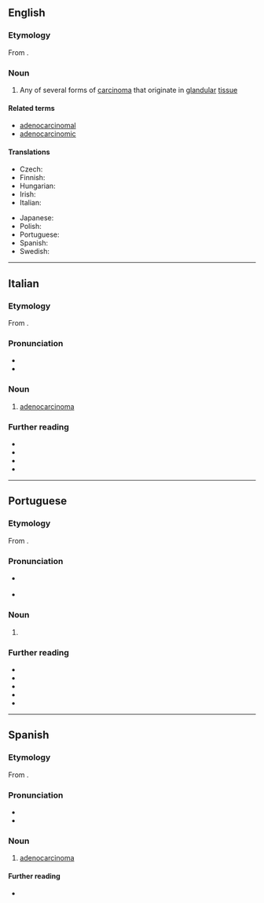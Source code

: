 ==English==

===Etymology===
From {{af|en|adeno-|carcinoma}}.

===Noun===
{{wikipedia}}
{{en-noun|s|adenocarcinomata}}

# {{lb|en|oncology}} Any of several forms of [[carcinoma]] that originate in [[glandular]] [[tissue]]

====Related terms====
* [[adenocarcinomal]]
* [[adenocarcinomic]]

====Translations====
{{trans-top|any of several forms of carcinoma that originate in glandular tissue}}
* Czech: {{t|cs|adenokarcinom|m}}
* Finnish: {{t+|fi|adenokarsinooma}}
* Hungarian: {{t+|hu|adenokarcinóma}}
* Irish: {{t|ga|adanacarcanóma|m}}
* Italian: {{t+|it|adenocarcinoma|m}}
{{trans-mid}}
* Japanese: {{t|ja|腺癌|tr=せんがん, sengan}}
* Polish: {{t+|pl|gruczolakorak|m}}
* Portuguese: {{t+|pt|adenocarcinoma|m}}
* Spanish: {{t+|es|adenocarcinoma|m}}
* Swedish: {{t+|sv|adenokarcinom|n}}
{{trans-bottom}}

----

==Italian==
{{wikipedia|lang=it}}

===Etymology===
From {{af|it|adeno-|carcinoma}}.

===Pronunciation===
* {{it-IPA|adenocarcinóma}}
* {{hyph|it|a|de|no|car|ci|nò|ma}}

===Noun===
{{it-noun|m}}

# {{lb|it|oncology}} [[#English|adenocarcinoma]]

===Further reading===
* {{R:it:Hoepli}}
* {{R:it:Garzanti}}
* {{R:it:Olivetti}}
* {{R:it:Treccani}}

----

==Portuguese==

===Etymology===
From {{af|pt|adeno-|carcinoma}}.

===Pronunciation===
* {{a|PT}} {{IPA|pt|/ɐdenɔkɐɾsiˈnomɐ/}}
* {{hyph|pt|a|de|no|car|ci|no|ma}}

===Noun===
{{pt-noun|m}}

# {{lb|pt|oncology}} {{l|en|adenocarcinoma}} {{gloss|any of several forms of carcinoma that originate in glandular tissue}}

===Further reading===
* {{R:Aulete}}
* {{R:Dicionário informal}}
* {{R:pt:Infopédia}}
* {{R:Michaelis}}
* {{R:Priberam}}

----

==Spanish==

===Etymology===
From {{af|es|adeno-|carcinoma}}.

===Pronunciation===
{{es-IPA}}
* {{hyph|es|a|de|no|car|ci|no|ma}}
* {{rhymes|es|oma}}

===Noun===
{{es-noun|m}}

# {{lb|es|oncology}} [[#English|adenocarcinoma]]

====Further reading====
* {{R:DRAE}}